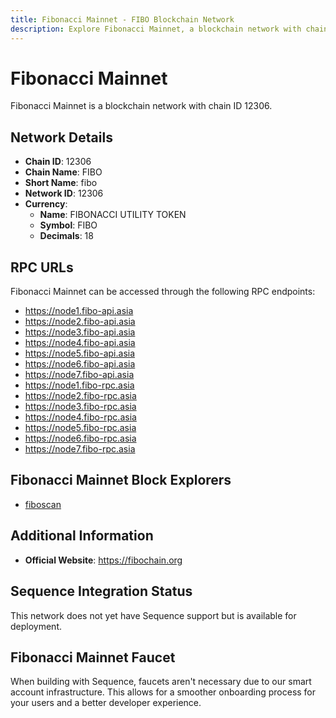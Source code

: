 ```yaml
--- 
title: Fibonacci Mainnet - FIBO Blockchain Network
description: Explore Fibonacci Mainnet, a blockchain network with chain ID 12306. Learn about its native currency, FIBONACCI UTILITY TOKEN, and how to interact with the network.
---
```


# Fibonacci Mainnet

Fibonacci Mainnet is a blockchain network with chain ID 12306.

## Network Details

- **Chain ID**: 12306
- **Chain Name**: FIBO
- **Short Name**: fibo
- **Network ID**: 12306
- **Currency**: 
  - **Name**: FIBONACCI UTILITY TOKEN
  - **Symbol**: FIBO
  - **Decimals**: 18

## RPC URLs

Fibonacci Mainnet can be accessed through the following RPC endpoints:

- https://node1.fibo-api.asia
- https://node2.fibo-api.asia
- https://node3.fibo-api.asia
- https://node4.fibo-api.asia
- https://node5.fibo-api.asia
- https://node6.fibo-api.asia
- https://node7.fibo-api.asia
- https://node1.fibo-rpc.asia
- https://node2.fibo-rpc.asia
- https://node3.fibo-rpc.asia
- https://node4.fibo-rpc.asia
- https://node5.fibo-rpc.asia
- https://node6.fibo-rpc.asia
- https://node7.fibo-rpc.asia

## Fibonacci Mainnet Block Explorers

- [fiboscan](https://scan.fibochain.org)

## Additional Information

- **Official Website**: https://fibochain.org

## Sequence Integration Status

This network does not yet have Sequence support but is available for deployment.

## Fibonacci Mainnet Faucet

When building with Sequence, faucets aren't necessary due to our smart account infrastructure. This allows for a smoother onboarding process for your users and a better developer experience.
